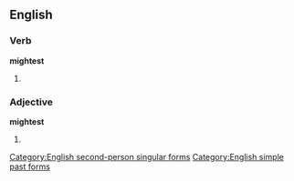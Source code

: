 ==English==

===Verb===
'''mightest'''

# {{archaic}} {{form of|Second-person singular simple past of|may}}

===Adjective===
'''mightest'''

# {{obsolete}} {{superlative of|might}}

[[Category:English second-person singular forms]]
[[Category:English simple past forms]]